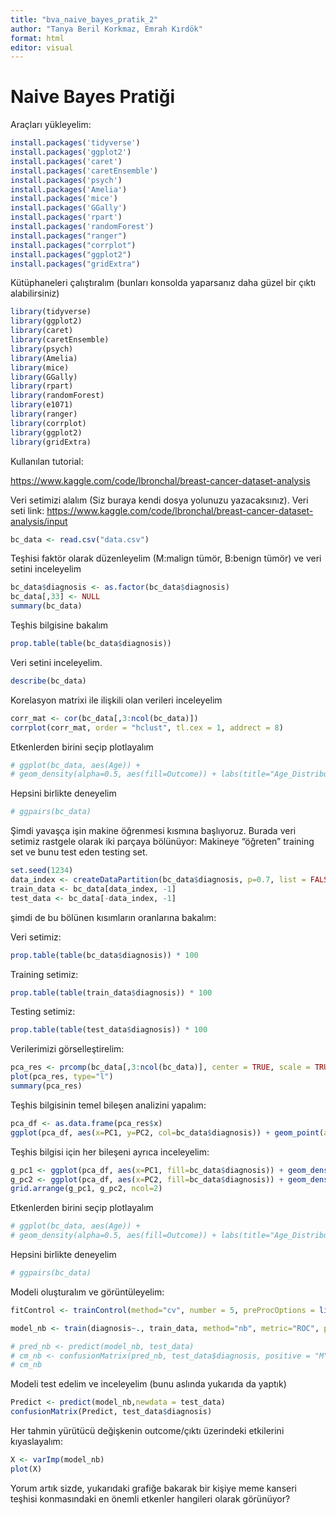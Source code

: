 ```yaml
---
title: "bva_naive_bayes_pratik_2"
author: "Tanya Beril Korkmaz, Emrah Kırdök"
format: html
editor: visual
---
```


# Naive Bayes Pratiği

Araçları yükleyelim:

```r
install.packages('tidyverse')
install.packages('ggplot2')
install.packages('caret')
install.packages('caretEnsemble')
install.packages('psych')
install.packages('Amelia')
install.packages('mice')
install.packages('GGally')
install.packages('rpart')
install.packages('randomForest')
install.packages("ranger")
install.packages("corrplot")
install.packages("ggplot2")
install.packages("gridExtra")
```

Kütüphaneleri çalıştıralım (bunları konsolda yaparsanız daha güzel bir çıktı alabilirsiniz)

```r
library(tidyverse)
library(ggplot2)
library(caret)
library(caretEnsemble)
library(psych)
library(Amelia)
library(mice)
library(GGally)
library(rpart)
library(randomForest)
library(e1071)
library(ranger)
library(corrplot)
library(ggplot2)
library(gridExtra)
```


Kullanılan tutorial:

[https://www.kaggle.com/code/lbronchal/breast-cancer-dataset-analysis](https://www.kaggle.com/code/lbronchal/breast-cancer-dataset-analysis)

Veri setimizi alalım (Siz buraya kendi dosya yolunuzu yazacaksınız). Veri seti link: <https://www.kaggle.com/code/lbronchal/breast-cancer-dataset-analysis/input>

```r
bc_data <- read.csv("data.csv")
```

Teşhisi faktör olarak düzenleyelim (M:malign tümör, B:benign tümör) ve veri setini inceleyelim

```r
bc_data$diagnosis <- as.factor(bc_data$diagnosis)
bc_data[,33] <- NULL
summary(bc_data)
```

Teşhis bilgisine bakalım

```r
prop.table(table(bc_data$diagnosis))
```

Veri setini inceleyelim.

```r
describe(bc_data)
```

Korelasyon matrixi ile ilişkili olan verileri inceleyelim

```r
corr_mat <- cor(bc_data[,3:ncol(bc_data)])
corrplot(corr_mat, order = "hclust", tl.cex = 1, addrect = 8)
```

Etkenlerden birini seçip plotlayalım

```r
# ggplot(bc_data, aes(Age)) +
# geom_density(alpha=0.5, aes(fill=Outcome)) + labs(title="Age_Distribution_by_Outcome")
```

Hepsini birlikte deneyelim

```r
# ggpairs(bc_data)
```

Şimdi yavaşça işin makine öğrenmesi kısmına başlıyoruz. Burada veri setimiz rastgele olarak iki parçaya bölünüyor: Makineye "öğreten" training set ve bunu test eden testing set.

```r
set.seed(1234)
data_index <- createDataPartition(bc_data$diagnosis, p=0.7, list = FALSE)
train_data <- bc_data[data_index, -1]
test_data <- bc_data[-data_index, -1]
```

şimdi de bu bölünen kısımların oranlarına bakalım:

Veri setimiz:

```r
prop.table(table(bc_data$diagnosis)) * 100
```

Training setimiz:

```r
prop.table(table(train_data$diagnosis)) * 100
```

Testing setimiz:

```r
prop.table(table(test_data$diagnosis)) * 100
```

Verilerimizi görselleştirelim:

```r
pca_res <- prcomp(bc_data[,3:ncol(bc_data)], center = TRUE, scale = TRUE)
plot(pca_res, type="l")
summary(pca_res)
```

Teşhis bilgisinin temel bileşen analizini yapalım:

```r
pca_df <- as.data.frame(pca_res$x)
ggplot(pca_df, aes(x=PC1, y=PC2, col=bc_data$diagnosis)) + geom_point(alpha=0.5)
```

Teşhis bilgisi için her bileşeni ayrıca inceleyelim:

```r
g_pc1 <- ggplot(pca_df, aes(x=PC1, fill=bc_data$diagnosis)) + geom_density(alpha=0.25)  
g_pc2 <- ggplot(pca_df, aes(x=PC2, fill=bc_data$diagnosis)) + geom_density(alpha=0.25)  
grid.arrange(g_pc1, g_pc2, ncol=2)
```

Etkenlerden birini seçip plotlayalım

```r
# ggplot(bc_data, aes(Age)) +
# geom_density(alpha=0.5, aes(fill=Outcome)) + labs(title="Age_Distribution_by_Outcome")
```

Hepsini birlikte deneyelim

```r
# ggpairs(bc_data)
```

Modeli oluşturalım ve görüntüleyelim:

```r
fitControl <- trainControl(method="cv", number = 5, preProcOptions = list(thresh = 0.99), classProbs = TRUE, summaryFunction = twoClassSummary)

model_nb <- train(diagnosis~., train_data, method="nb", metric="ROC", preProcess=c('center', 'scale'), trace=FALSE, trControl=fitControl)

# pred_nb <- predict(model_nb, test_data)
# cm_nb <- confusionMatrix(pred_nb, test_data$diagnosis, positive = "M")
# cm_nb
```

Modeli test edelim ve inceleyelim (bunu aslında yukarıda da yaptık)

```r
Predict <- predict(model_nb,newdata = test_data)
confusionMatrix(Predict, test_data$diagnosis)
```

Her tahmin yürütücü değişkenin outcome/çıktı üzerindeki etkilerini kıyaslayalım:

```r
X <- varImp(model_nb)
plot(X)
```

Yorum artık sizde, yukarıdaki grafiğe bakarak bir kişiye meme kanseri teşhisi konmasındaki en önemli etkenler hangileri olarak görünüyor?
